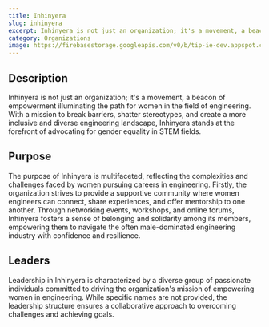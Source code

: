 ```yaml
---
title: Inhinyera
slug: inhinyera
excerpt: Inhinyera is not just an organization; it's a movement, a beacon of empowerment illuminating the path for women in the field of engineering.
category: Organizations
image: https://firebasestorage.googleapis.com/v0/b/tip-ie-dev.appspot.com/o/Faculty%26Admin%2FInhinyera.jpg?alt=media&token=ab40edf2-149b-4a8c-9628-498d89f9ca61
---
```


## Description
Inhinyera is not just an organization; it's a movement, a beacon of empowerment illuminating the path for women in the field of engineering. With a mission to break barriers, shatter stereotypes, and create a more inclusive and diverse engineering landscape, Inhinyera stands at the forefront of advocating for gender equality in STEM fields.

## Purpose
The purpose of Inhinyera is multifaceted, reflecting the complexities and challenges faced by women pursuing careers in engineering. Firstly, the organization strives to provide a supportive community where women engineers can connect, share experiences, and offer mentorship to one another. Through networking events, workshops, and online forums, Inhinyera fosters a sense of belonging and solidarity among its members, empowering them to navigate the often male-dominated engineering industry with confidence and resilience.

## Leaders
Leadership in Inhinyera is characterized by a diverse group of passionate individuals committed to driving the organization's mission of empowering women in engineering. While specific names are not provided, the leadership structure ensures a collaborative approach to overcoming challenges and achieving goals.
